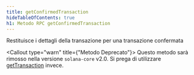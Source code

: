 ```yaml
---
title: getConfirmedTransaction
hideTableOfContents: true
h1: Metodo RPC getConfirmedTransaction
---
```


Restituisce i dettagli della transazione per una transazione confermata

<Callout type="warn" title={"Metodo Deprecato"}>
  Questo metodo sarà rimosso nella versione `solana-core` v2.0. Si prega di
  utilizzare [getTransaction](/docs/rpc/http/gettransaction) invece.
</Callout>
